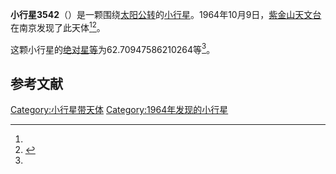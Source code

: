 {{Infobox planet
| bgcolour = #FFFFC0
| name = 3542 Tanjiazhen
| symbol = 
| image = 
| caption = 
| discovery = yes
| discovery_ref = 
| discoverer = [[紫金山天文台|紫金山天文台]]
| discovery_site = [[南京|南京]] 
| discovered = 1964年10月9日
| designations = yes
| mp_name = 
| named_after = 
| alt_names = 1964 TN2/ 1981 SU7 / 1981 WS5
| mp_category = [[主带小行星|主带小行星]]
| orbit_ref = <ref name="a">[http://ssd.jpl.nasa.gov/sbdb.cgi?sstr=3542 3542 Tanjiazhen] {{Wayback|url=http://ssd.jpl.nasa.gov/sbdb.cgi?sstr=3542 |date=20200917221123 }}，小行星數據庫瀏覽器（JPL Small-Body Database Browser）－[[美国国家航空航天局|美国国家航空航天局]]喷气推进实验室</ref>
| epoch = 2456400.5 (2013年4月18日更新)
| aphelion = {{convert|3.456783569952784|AU|km|3|abbr=on|lk=out}}
| perihelion = {{convert|2.887464870429517|AU|km|3|abbr=on}}
| semimajor = {{convert|3.172124220191151|AU|km|3|abbr=on}}
| eccentricity = 0.089737769
| period = 2063.591383 [[日|日]]<br />5.65[[儒略年|儒略年]]
| avg_speed = 
| inclination = 8.076281339798332
| asc_node = 266.0861370015528
| mean_anomaly = 
| arg_peri = 62.70947586210264
| satellites = 
| physical_characteristics = yes
| dimensions = 
| mass = 
| density = 
| surface_grav = 
| escape_velocity = 
| sidereal_day = 
| axial_tilt = 
| pole_ecliptic_lat = 
| pole_ecliptic_lon = 
| albedo = 
| temperatures= 
| temp_name1 = 
| mean_temp_1 = 
| max_temp_1 = 
| temp_name2 = 
| max_temp_2 = 
| spectral_type = 
| abs_magnitude = 62.70947586210264
}}

'''小行星3542'''（{{lang-en|3542 Tanjiazhen}}）是一颗围绕[[太阳|太阳]][[公转|公转]]的[[小行星|小行星]]。1964年10月9日，[[紫金山天文台|紫金山天文台]]在南京发现了此天体<ref name="a" /><ref>{{cite news|title=小行星列表|url=http://cfa-www.harvard.edu/iau/lists/NumberedMPs.txt|accessdate=2013-07-08|newspaper=哈佛大学|archive-date=2008-05-17|archive-url=https://web.archive.org/web/20080517010638/http://cfa-www.harvard.edu/iau/lists/NumberedMPs.txt|dead-url=no}}</ref>。

这颗小行星的[[绝对星等|绝对星等]]为62.70947586210264等<ref name="a" />。

==参考文献==
{{reflist}}
{{Minor Planet Number|[[小行星3541|小行星3541]]|[[小行星3543|小行星3543]]}}

{{小天体}}

[[Category:小行星带天体|Category:小行星带天体]]
[[Category:1964年发现的小行星|Category:1964年发现的小行星]]

{{asteroid-stub}}